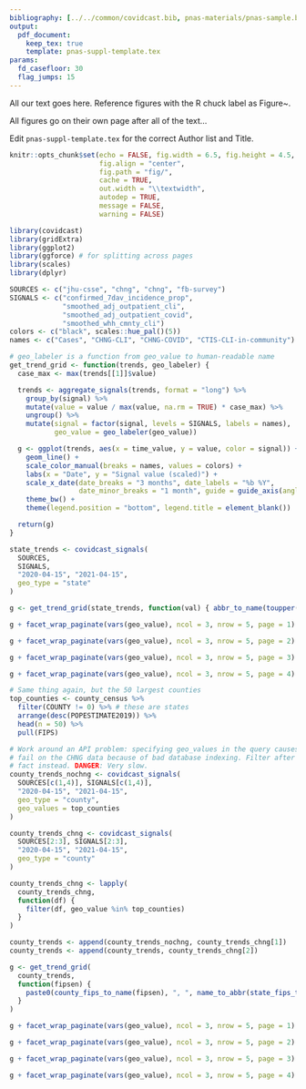 ```yaml
---
bibliography: [../../common/covidcast.bib, pnas-materials/pnas-sample.bib]
output:
  pdf_document:
    keep_tex: true
    template: pnas-suppl-template.tex
params:
  fd_casefloor: 30
  flag_jumps: 15
---
```



<!-- PNAS materials -->

<!-- Comment out or remove this line before generating final copy for submission; this will also remove the warning re: "Consecutive odd pages found". -->
\instructionspage



<!-- we need this -->
\maketitle

<!-- Adds the main heading for the SI text. Comment out this line if you do not have any supporting information text. -->

\SItext

All our text goes here. Reference figures with the R chuck label as Figure~\ref{fig:fcast-finalized}.

All figures go on their own page after all of the text...

Edit `pnas-suppl-template.tex` for the correct Author list and Title.




```r
knitr::opts_chunk$set(echo = FALSE, fig.width = 6.5, fig.height = 4.5,
                      fig.align = "center",
                      fig.path = "fig/",
                      cache = TRUE,
                      out.width = "\\textwidth",
                      autodep = TRUE,
                      message = FALSE,
                      warning = FALSE)

library(covidcast)
library(gridExtra)
library(ggplot2)
library(ggforce) # for splitting across pages
library(scales)
library(dplyr)
```

\begin{figure}
\includegraphics[width=\textwidth]{fig/severity-pyramid.pdf}
\caption{The epidemiological "severity pyramid" represents the progression of
cases from the public, through infection, through increasingly severe stages of
disease. The annotations here represent the data sources collected by Delphi's
COVIDcast Epidata API. TODO Edit to use consistent language to paper}
\end{figure}

\clearpage

```r
SOURCES <- c("jhu-csse", "chng", "chng", "fb-survey")
SIGNALS <- c("confirmed_7dav_incidence_prop",
             "smoothed_adj_outpatient_cli",
             "smoothed_adj_outpatient_covid",
             "smoothed_whh_cmnty_cli")
colors <- c("black", scales::hue_pal()(5))
names <- c("Cases", "CHNG-CLI", "CHNG-COVID", "CTIS-CLI-in-community")

# geo_labeler is a function from geo_value to human-readable name
get_trend_grid <- function(trends, geo_labeler) {
  case_max <- max(trends[[1]]$value)

  trends <- aggregate_signals(trends, format = "long") %>%
    group_by(signal) %>%
    mutate(value = value / max(value, na.rm = TRUE) * case_max) %>%
    ungroup() %>%
    mutate(signal = factor(signal, levels = SIGNALS, labels = names),
           geo_value = geo_labeler(geo_value))

  g <- ggplot(trends, aes(x = time_value, y = value, color = signal)) +
    geom_line() +
    scale_color_manual(breaks = names, values = colors) +
    labs(x = "Date", y = "Signal value (scaled)") +
    scale_x_date(date_breaks = "3 months", date_labels = "%b %Y",
                 date_minor_breaks = "1 month", guide = guide_axis(angle = 45)) +
    theme_bw() +
    theme(legend.position = "bottom", legend.title = element_blank())

  return(g)
}

state_trends <- covidcast_signals(
  SOURCES,
  SIGNALS,
  "2020-04-15", "2021-04-15",
  geo_type = "state"
)

g <- get_trend_grid(state_trends, function(val) { abbr_to_name(toupper(val)) })
```

```r
g + facet_wrap_paginate(vars(geo_value), ncol = 3, nrow = 5, page = 1)
```

\clearpage

```r
g + facet_wrap_paginate(vars(geo_value), ncol = 3, nrow = 5, page = 2)
```

\clearpage

```r
g + facet_wrap_paginate(vars(geo_value), ncol = 3, nrow = 5, page = 3)
```

\clearpage

```r
g + facet_wrap_paginate(vars(geo_value), ncol = 3, nrow = 5, page = 4)
```

\clearpage

```r
# Same thing again, but the 50 largest counties
top_counties <- county_census %>%
  filter(COUNTY != 0) %>% # these are states
  arrange(desc(POPESTIMATE2019)) %>%
  head(n = 50) %>%
  pull(FIPS)

# Work around an API problem: specifying geo_values in the query causes it to
# fail on the CHNG data because of bad database indexing. Filter after the
# fact instead. DANGER: Very slow.
county_trends_nochng <- covidcast_signals(
  SOURCES[c(1,4)], SIGNALS[c(1,4)],
  "2020-04-15", "2021-04-15",
  geo_type = "county",
  geo_values = top_counties
)

county_trends_chng <- covidcast_signals(
  SOURCES[2:3], SIGNALS[2:3],
  "2020-04-15", "2021-04-15",
  geo_type = "county"
)

county_trends_chng <- lapply(
  county_trends_chng,
  function(df) {
    filter(df, geo_value %in% top_counties)
  }
)

county_trends <- append(county_trends_nochng, county_trends_chng[1])
county_trends <- append(county_trends, county_trends_chng[2])
```

```r
g <- get_trend_grid(
  county_trends,
  function(fipsen) {
    paste0(county_fips_to_name(fipsen), ", ", name_to_abbr(state_fips_to_name(fipsen)))
  }
)

g + facet_wrap_paginate(vars(geo_value), ncol = 3, nrow = 5, page = 1)
```

\clearpage

```r
g + facet_wrap_paginate(vars(geo_value), ncol = 3, nrow = 5, page = 2)
```

\clearpage

```r
g + facet_wrap_paginate(vars(geo_value), ncol = 3, nrow = 5, page = 3)
```

\clearpage

```r
g + facet_wrap_paginate(vars(geo_value), ncol = 3, nrow = 5, page = 4)
```


<!-- PNAS says: Add this line AFTER all your figures and tables -->
\FloatBarrier

